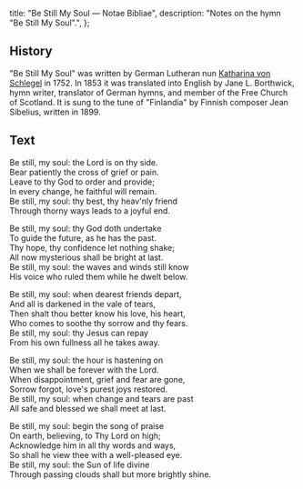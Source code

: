   title: "Be Still My Soul — Notae Bibliae",
  description: "Notes on the hymn \"Be Still My Soul\".",
};

<Initial text="Be Still My Soul" />

## History

"Be Still My Soul" was written by German Lutheran nun [Ka­tha­ri­na von Schle­gel](/liturgy/music/composers/katharina-von-schlegel) in 1752. In 1853 it was translated into English by Jane L. Borth­wick, hymn writer, translator of German hymns, and member of the Free Church of Scotland. It is sung to the tune of "Finlandia" by Finnish composer Jean Sibelius, written in 1899.

## Text

Be still, my soul: the Lord is on thy side.<br/>
Bear pa­tient­ly the cross of grief or pain.<br/>
Leave to thy God to or­der and pro­vide;<br/>
In ev­ery change, he faith­ful will re­main.<br/>
Be still, my soul: thy best, thy heav'nly friend<br/>
Through thor­ny ways leads to a joy­ful end.

Be still, my soul: thy God doth un­der­take<br/>
To guide the fu­ture, as he has the past.<br/>
Thy hope, thy con­fi­dence let no­thing shake;<br/>
All now mys­te­ri­ous shall be bright at last.<br/>
Be still, my soul: the waves and winds still know<br/>
His voice who ruled them while he dwelt be­low.

Be still, my soul: when dear­est friends de­part,<br/>
And all is dark­ened in the vale of tears,<br/>
Then shalt thou bet­ter know his love, his heart,<br/>
Who comes to soothe thy sor­row and thy fears.<br/>
Be still, my soul: thy Je­sus can re­pay<br/>
From his own full­ness all he takes away.

Be still, my soul: the hour is hast­en­ing on<br/>
When we shall be for­ev­er with the Lord.<br/>
When dis­ap­point­ment, grief and fear are gone,<br/>
Sorrow for­got, love's pur­est joys re­stored.<br/>
Be still, my soul: when change and tears are past<br/>
All safe and bless­ed we shall meet at last.

Be still, my soul: be­gin the song of praise<br/>
On earth, be­liev­ing, to Thy Lord on high;<br/>
Acknowledge him in all thy words and ways,<br/>
So shall he view thee with a well-pleased eye.<br/>
Be still, my soul: the Sun of life di­vine<br/>
Through pass­ing clouds shall but more bright­ly shine.
